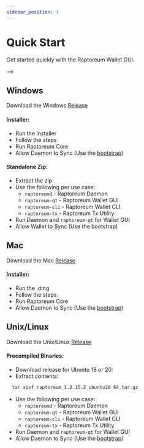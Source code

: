 ```yaml
---
sidebar_position: 1
---
```


# Quick Start

Get started quickly with the Raptoreum Wallet GUI.

<!-- <!-- <ReactPlayer playing controls url={[
    {src: `${require('./assets/placeholder.webm').default}`, type: 'video/webm'}]} /> --> -->


## Windows

Download the Windows [Release](https://github.com/Raptor3um/raptoreum/releases)

<ReleaseWidget releaseType="windows" />

#### Installer:

- Run the Installer
- Follow the steps
- Run Raptoreum Core
- Allow Daemon to Sync (Use the [bootstrap](/docs/wallet/bootstrap))

#### Standalone Zip:

- Extract the zip
- Use the following per use case:
  * `raptoreumd` - Raptoreum Daemon
  * `raptoreum-qt` - Raptoreum Wallet GUI
  * `raptoreum-cli` - Raptoreum Wallet CLI
  * `raptoreum-tx` - Raptoreum Tx Utility
- Run Daemon and `raptoreum-qt` for Wallet GUI
- Allow Wallet to Sync (Use the bootstrap)

## Mac

Download the Mac [Release](https://github.com/Raptor3um/raptoreum/releases)

<ReleaseWidget releaseType="mac" />

#### Installer:

- Run the .dmg
- Follow the steps
- Run Raptoreum Core
- Allow Daemon to Sync (Use the [bootstrap](/docs/wallet/bootstrap))

## Unix/Linux

Download the Unix/Linux [Release](https://github.com/Raptor3um/raptoreum/releases)

<ReleaseWidget releaseType="ubuntu" />

#### Precompiled Binaries:

- Download release for Ubuntu 18 or 20:
- Extract contents:
```bash
  tar xzvf raptoreum_1.2.15.2_ubuntu20_64.tar.gz
```
- Use the following per use case:
  * `raptoreumd` - Raptoreum Daemon
  * `raptoreum-qt` - Raptoreum Wallet GUI
  * `raptoreum-cli` - Raptoreum Wallet CLI
  * `raptoreum-tx` - Raptoreum Tx Utility
- Run Daemon and `raptoreum-qt` for Wallet GUI
- Allow Daemon to Sync (Use the [bootstrap](/docs/wallet/bootstrap))

